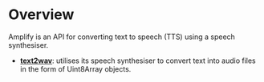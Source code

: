# Overview

Amplify is an API for converting text to speech (TTS) using a speech synthesiser.

- [**text2wav**](https://www.npmjs.com/package/text2wav): utilises its speech synthesiser to convert text into audio files in the form of Uint8Array objects.
